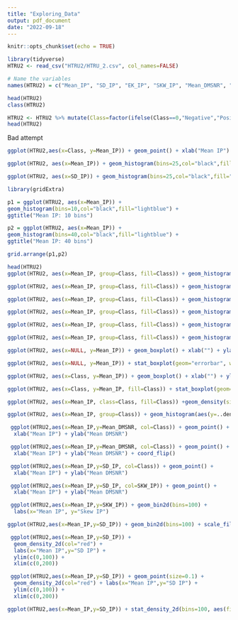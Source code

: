 ```yaml
---
title: "Exploring_Data"
output: pdf_document
date: "2022-09-18"
---
```


```r
knitr::opts_chunk$set(echo = TRUE)
```

```r
library(tidyverse)
HTRU2 <- read_csv("HTRU2/HTRU_2.csv", col_names=FALSE) 

# Name the variables 
names(HTRU2) = c("Mean_IP", "SD_IP", "EK_IP", "SKW_IP", "Mean_DMSNR", "SD_DMSNR", "EK_DMSNR", "SKW_DMSNR", "Class")

head(HTRU2)
class(HTRU2)
```
```r
HTRU2 <- HTRU2 %>% mutate(Class=factor(ifelse(Class==0,"Negative","Positive")))
head(HTRU2)
```

Bad attempt
```r
ggplot(HTRU2,aes(x=Class, y=Mean_IP)) + geom_point() + xlab("Mean IP") +facet_grid()
```

```r
ggplot(HTRU2, aes(x=Mean_IP)) + geom_histogram(bins=25,col="black",fill="lightblue")
```

```r
ggplot(HTRU2, aes(x=SD_IP)) + geom_histogram(bins=25,col="black",fill="lightblue")
```
```r
library(gridExtra)

p1 = ggplot(HTRU2, aes(x=Mean_IP)) +
geom_histogram(bins=10,col="black",fill="lightblue") +
ggtitle("Mean IP: 10 bins") 

p2 = ggplot(HTRU2, aes(x=Mean_IP)) +
geom_histogram(bins=40,col="black",fill="lightblue") +
ggtitle("Mean IP: 40 bins") 

grid.arrange(p1,p2)
```

```r
head(HTRU2)
ggplot(HTRU2, aes(x=Mean_IP, group=Class, fill=Class)) + geom_histogram(bins=25, col="black") + facet_wrap(~Class)
```

```r
ggplot(HTRU2, aes(x=Mean_IP, group=Class, fill=Class)) + geom_histogram(bins=25, col="black") + facet_grid(rows=vars(Class))
```

```r
ggplot(HTRU2, aes(x=Mean_IP, group=Class, fill=Class)) + geom_histogram(bins=25, col="black")
```

```r
ggplot(HTRU2, aes(x=Mean_IP, group=Class, fill=Class)) + geom_histogram(bins=25, col="black", position="dodge")
```

```r
ggplot(HTRU2, aes(x=Mean_IP, group=Class, fill=Class)) + geom_histogram(aes(y=..density..),bins=25, col="black") 
```



```r
ggplot(HTRU2, aes(x=Mean_IP, group=Class, fill=Class)) + geom_histogram(aes(y=..density..),bins=25, col="black", position="dodge") 
```

```r
ggplot(HTRU2, aes(x=NULL, y=Mean_IP)) + geom_boxplot() + xlab("") + ylab("Mean IP")
```
```r
ggplot(HTRU2, aes(x=NULL, y=Mean_IP)) + stat_boxplot(geom="errorbar", width=0.25)+ geom_boxplot() + xlab("") + ylab("Mean IP")
```

```r
ggplot(HTRU2, aes(x=Class, y=Mean_IP)) + geom_boxplot() + xlab("") + ylab("Mean IP")
```




```r
ggplot(HTRU2, aes(x=Class, y=Mean_IP, fill=Class)) + stat_boxplot(geom="errorbar", width=0.25)+geom_boxplot() + xlab("") + ylab("Mean IP")
```

```r
ggplot(HTRU2, aes(x=Mean_IP, class=Class, fill=Class)) +geom_density(size=1.5) + xlab("Mean IP")
```

```r
ggplot(HTRU2, aes(x=Mean_IP, group=Class)) + geom_histogram(aes(y=..density.., fill=Class), col="black", alpha = 0.4, bins=60) + geom_density(size=1.5, adjust=0.25) + xlab("Mean IP")
```
```r
 ggplot(HTRU2,aes(x=Mean_IP,y=Mean_DMSNR, col=Class)) + geom_point() +
  xlab("Mean IP") + ylab("Mean DMSNR")
```

```r
 ggplot(HTRU2,aes(x=Mean_IP,y=Mean_DMSNR, col=Class)) + geom_point() +
  xlab("Mean IP") + ylab("Mean DMSNR") + coord_flip()
```

```r
 ggplot(HTRU2,aes(x=Mean_IP,y=SD_IP, col=Class)) + geom_point() +
  xlab("Mean IP") + ylab("Mean DMSNR")
```

```r
 ggplot(HTRU2,aes(x=Mean_IP,y=SD_IP, col=SKW_IP)) + geom_point() +
  xlab("Mean IP") + ylab("Mean DMSNR") 
```

```r
 ggplot(HTRU2,aes(x=Mean_IP,y=SKW_IP)) + geom_bin2d(bins=100) +
  labs(x="Mean IP", y="Skew IP") 
```

```r
ggplot(HTRU2,aes(x=Mean_IP,y=SD_IP)) + geom_bin2d(bins=100) + scale_fill_continuous(type="viridis") + labs(x="Mean IP", y="Skew IP") 
```

```r
 ggplot(HTRU2,aes(x=Mean_IP,y=SD_IP)) +
  geom_density_2d(col="red") +
  labs(x="Mean IP",y="SD IP") +
  ylim(c(0,100)) +
  xlim(c(0,200))
```

```r
 ggplot(HTRU2,aes(x=Mean_IP,y=SD_IP)) + geom_point(size=0.1) +
  geom_density_2d(col="red") + labs(x="Mean IP",y="SD IP") +
  ylim(c(0,100)) +
  xlim(c(0,200))
```

```r
ggplot(HTRU2,aes(x=Mean_IP,y=SD_IP)) + stat_density_2d(bins=100, aes(fill=..level..), geom="polygon") + labs(x="Mean IP", y="Skew IP") 

```




















